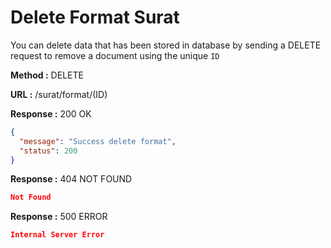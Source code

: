 
# Delete Format Surat

You can delete data that has been stored in database by sending a DELETE request to remove a document using the unique `ID`

**Method :** <Badge variant="danger">DELETE</Badge>

**URL :** <Badge variant="dark">/surat/format/(ID)</Badge>

**Response :** <BadgeOutline variant="success">200 OK</BadgeOutline>

```json
{
  "message": "Success delete format",
  "status": 200
}
```

**Response :** <BadgeOutline variant="warning">404 NOT FOUND</BadgeOutline>

```json
Not Found
```

**Response :** <BadgeOutline variant="danger">500 ERROR</BadgeOutline>

```json
Internal Server Error
```
